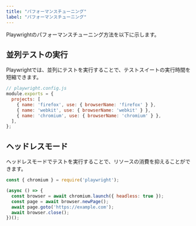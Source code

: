 ```yaml
---
title: "パフォーマンスチューニング"
label: "パフォーマンスチューニング"
---
```


Playwrightのパフォーマンスチューニング方法を以下に示します。

## 並列テストの実行

Playwrightでは、並列にテストを実行することで、テストスイートの実行時間を短縮できます。

```javascript
// playwright.config.js
module.exports = {
  projects: [
    { name: 'firefox', use: { browserName: 'firefox' } },
    { name: 'webkit', use: { browserName: 'webkit' } },
    { name: 'chromium', use: { browserName: 'chromium' } },
  ],
};
```

## ヘッドレスモード

ヘッドレスモードでテストを実行することで、リソースの消費を抑えることができます。

```javascript
const { chromium } = require('playwright');

(async () => {
  const browser = await chromium.launch({ headless: true });
  const page = await browser.newPage();
  await page.goto('https://example.com');
  await browser.close();
})();
```
